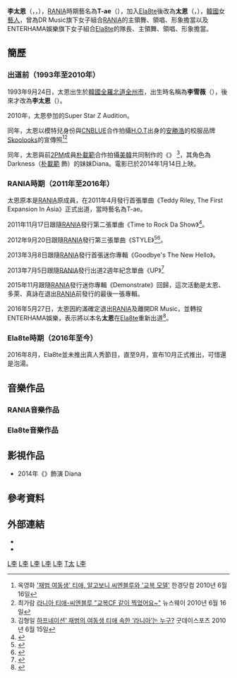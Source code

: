 {{藝人
| 姓名 = 太恩
| 類型 = 女藝人
| 圖片 = T-ae of Rania at the Hyosung Angel Village Festival, 4 October 2013 05.jpg
| 圖片尺寸 = 280px
| 圖片簡介 = [[RANIA|RANIA]]時期的'''太恩'''
| 本名 = 李太恩
| 外文名 = 이태은
| 羅馬拼音 = I Tae Eun
| 英文名 = Lee Tae Eun
| 暱稱 = 太恩、T-ae
| 國籍 = {{KOR}}
| 出生名 = 李雪薇（{{lang|ko|이설믜}}，{{lang|en|Lee Sul Mui}}）
| 出生日期 = {{birth date and age|1993|9|24}}
| 出生地 = {{KOR}}[[全羅北道|全羅北道]][[全州市|全州市]]
| 職業 = [[歌手|歌手]]、[[舞者|舞者]]
| 語言 = [[韓語|韓語]]、[[英語|英語]]、[[日語|日語]]、[[泰語|泰語]]
| 教育程度 = [[大慶大學|大慶大學]]實用音樂科（就讀中）
| 音樂類型 = [[韓語流行音樂|韓語流行音樂]]
| 出道地點 = {{KOR}}
| 出道日期 = [[RANIA|RANIA]]：2011年4月6日
| 出道作 = [[RANIA|RANIA]]：《Dr Feel Good》
| 代表作 = [[RANIA|RANIA]]：《Dr. Feel Good》<br>《Pop Pop Pop》<br>《STYLE》<br>《Just Go》
| 活躍年代 = 2010年至今
| 唱片公司 = [[LOEN娛樂|LOEN娛樂]]（2011年至2013年）<br>{{tsl|ko|다날엔터테인먼트|Danal娛樂}}（2015年）<br>ENTERHAMA娛樂（2016年）
| 經紀公司 = DR Music（2010年至2016年5月）<br>[[Imagine_Asia|Wellmade Yedang]]（2011年至2014年）<br>ENTERHAMA娛樂（2016年）
| 網站 = 
| 相關團體 = [[RANIA|RANIA]]<br>[[Ela8te|Ela8te]] 
| module ={{Infobox name module
| title  = 本名
| hangul = 이태은
| hanja  = {{linktext|李|太|恩}}
| rr     = I Tae Eun
| mr     = I T'ae Ŭn
}}
| module2 ={{Infobox name module
| title = 出生名
| hangul = 이설믜
| hanja = {{linktext|李|설|믜}}
| rr = I Seol Mui
| mr = I Sǒl Mui
}}
}}
'''李太恩'''（{{kor|k='''이태은'''|rm='''I Tae Eun'''}}，{{lang-en|'''Lee Tae Eun'''}}，{{bd|1993年|9月24日}}），[[RANIA|RANIA]]時期藝名為'''T-ae'''（{{kor|k='''티애'''|rm='''Ti Ae'''}}），加入[[Ela8te|Ela8te]]後改為'''太恩'''（{{kor|k='''태은'''|rm='''Tae Eun'''}}，{{lang-en|'''Tae Eun'''}}），[[韓國|韓國]]女[[藝人|藝人]]，曾為DR Music旗下女子組合[[RANIA|RANIA]]的主領舞、領唱、形象擔當以及ENTERHAMA娛樂旗下女子組合[[Ela8te|Ela8te]]的隊長、主領舞、領唱、形象擔當。

== 簡歷 ==
=== 出道前（1993年至2010年） ===
1993年9月24日，太恩出生於[[韓國|韓國]][[全羅北道|全羅北道]][[全州市|全州市]]，出生時名稱為'''李雪薇'''（{{lang|ko|이설믜}}），後來才改為'''李太恩'''（{{lang|ko|이태은}}）。

2010年，太恩參加{{tsl|ko|진온라인|Zin Online}}的Super Star Z Audition。

同年，太恩以模特兒身份與[[CNBLUE|CNBLUE]]合作拍攝[[H.O.T|H.O.T]]出身的[[安勝浩|安勝浩]]的校服品牌[[Skoolooks|Skoolooks]]的宣傳照<ref> 옥영화 [http://news.naver.com/main/read.nhn?mode=LSD&mid=sec&sid1=106&oid=015&aid=0002254629 '재범 여동생' 티애, 알고보니 씨엔블루와 '교복 모델'] 한경닷컴 2010년 6월 16일</ref><ref>최가람 [http://www.newsway.kr/news/articleView.html?idxno=85179 라니아 티애-씨엔블루 "교복CF 같이 찍었어요~"] {{Wayback|url=http://www.newsway.kr/news/articleView.html?idxno=85179 |date=20190901003812 }} 뉴스웨이 2010년 6월 16일</ref>

同年，太恩與前[[2PM|2PM]]成員[[朴載範|朴載範]]合作拍攝[[美國|美]][[韓國|韓]]共同制作的《{{tsl|ko|하이프네이션: 힙합사기꾼|Hype Nation 3D}}》 <ref> 김형일 [http://www.gooddaysports.co.kr/news/?cset=star&bset=view&tot_code=47&code=24210&dn=20100615 하프네이션’ 재범의 여동생 티애 속한 ‘라니아’는 누구?] {{webarchive|url=https://web.archive.org/web/20160304185904/http://www.gooddaysports.co.kr/news/?cset=star&bset=view&tot_code=47&code=24210&dn=20100615 |date=2016-03-04 }} 굿데이스포츠 2010년 6월 15일</ref>，其角色為Darkness（[[朴載範|朴載範]] 飾）的妹妹Diana。電影已於2014年1月14日上映。

=== RANIA時期（2011年至2016年） ===
太恩原本是[[RANIA|RANIA]]原成員，在2011年4月發行首張單曲《Teddy Riley, The First Expansion In Asia》正式出道，當時藝名為T-ae。

2011年11月17日跟隨[[RANIA|RANIA]]發行第二張單曲《Time to Rock Da Show》<ref>{{citeweb |url=http://www.allkpop.com/2011/10/rania-to-make-a-comeback-with-brave-brothers-this-year |title=Rania to make a comeback with Brave Brothers this year |publisher=Allkpop.com |date=23 October 2011 |accessdate=2012-06-29 |archive-date=2011-12-27 |archive-url=https://web.archive.org/web/20111227200018/http://www.allkpop.com/2011/10/rania-to-make-a-comeback-with-brave-brothers-this-year |dead-url=no }}</ref>。

2012年9月20日跟隨[[RANIA|RANIA]]發行第三張單曲《STYLE》<ref>{{Cite web |url=http://kpopn.com/2012/09/03/141555/ |title=RaNia 回歸延遲至九月中旬 |access-date=2016-11-03 |archive-url=https://web.archive.org/web/20160305074110/http://kpopn.com/2012/09/03/141555/ |archive-date=2016-03-05 |dead-url=yes }}</ref><ref>{{Cite web |url=http://www.allkpop.com/2012/09/yang-hyun-suk-revealed-to-be-the-producer-behind-ranias-comeback |title=存档副本 |access-date=2016-11-03 |archive-date=2012-11-03 |archive-url=https://web.archive.org/web/20121103221242/http://www.allkpop.com/2012/09/yang-hyun-suk-revealed-to-be-the-producer-behind-ranias-comeback |dead-url=no }}</ref>。

2013年3月8日跟隨[[RANIA|RANIA]]發行首張迷你專輯《Goodbye's The New Hello》。

2013年7月5日跟隨[[RANIA|RANIA]]發行出道2週年紀念單曲《UP》<ref>{{Cite web |url=http://kpopn.com/2013/07/05/183513/ |title=RaNia 2週年特別單曲 UP |access-date=2016-11-03 |archive-url=https://web.archive.org/web/20160308043521/http://kpopn.com/2013/07/05/183513/ |archive-date=2016-03-08 |dead-url=yes }}</ref>

2015年11月跟隨[[RANIA|RANIA]]發行迷你專輯《Demonstrate》回歸，這次活動是太恩、多萊、真詠在退出[[RANIA|RANIA]]前發行的最後一張專輯。

2016年5月27日，太恩因約滿確定退出[[RANIA|RANIA]]及離開DR Music，並轉投ENTERHAMA娛樂，表示將以本名'''太恩'''在[[Ela8te|Ela8te]]重新出道<ref>{{Cite web |url=http://www.koreastardaily.com/tc/news/78901 |title=RaNia原始成員Di、Xia、T-ae約滿不續　攜手共組新團Ela8te |access-date=2016-11-03 |archive-date=2016-11-11 |archive-url=https://web.archive.org/web/20161111171515/http://www.koreastardaily.com/tc/news/78901 |dead-url=no }}</ref>。

=== Ela8te時期（2016年至今） ===
2016年8月，Ela8te並未推出真人秀節目，直至9月，宣布10月正式推出，可惜還是泡湯。

== 音樂作品 ==
=== RANIA音樂作品 ===
{{main|RANIA#音樂作品}}

=== Ela8te音樂作品 ===
{{main|Ela8te#音樂作品}}

== 影視作品 ==
*2014年《{{tsl|ko|하이프네이션: 힙합사기꾼|Hype Nation 3D}}》飾演 Diana

== 參考資料 ==
{{reflist}}

== 外部連結 ==
*{{Twitter|taeeunzzang|太恩}}
*{{Instagram|taeeunzzang|太恩}}

{{RANIA}}
[[Category:韓國女歌手|L李]]
[[Category:韓國流行音樂歌手|L李]]
[[Category:韓語流行音樂歌手|L李]]
[[Category:全羅北道出身人物|L李]]
[[Category:全州市出身人物|L李]]
[[Category:李姓|T太]]
[[Category:首爾公演藝術高等學校校友|L李]]